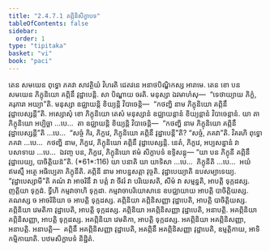 ```yaml
---
title: "2.4.7.1 គព្ភិនិសិក្ខាបទ"
tableOfContents: false
sidebar:
  order: 1
type: "tipitaka"
basket: "vi"
book: "paci"
---
```



<DynamicBreadcrumb />

<Division number="1067" book="paci">

<Paragraph number="3181" book="paci">
តេន សមយេន ពុទ្ធោ ភគវា សាវត្ថិយំ វិហរតិ ជេតវនេ អនាថបិណ្ឌិកស្ស អារាមេ. តេន ខោ បន សមយេន ភិក្ខុនិយោ គព្ភិនឹ វុដ្ឋាបេន្តិ. សា បិណ្ឌាយ ចរតិ. មនុស្សា ឯវមាហំសុ—  “ទេថាយ្យាយ ភិក្ខំ, គរុភារា អយ្យា”តិ.
</Paragraph>

<Paragraph number="3182" book="paci">
មនុស្សា ឧជ្ឈាយន្តិ ខិយ្យន្តិ វិបាចេន្តិ—  “កថញ្ហិ នាម ភិក្ខុនិយោ គព្ភិនឹ វុដ្ឋាបេស្សន្តី”តិ.
</Paragraph>

<Paragraph number="3183" book="paci">
អស្សោសុំ ខោ ភិក្ខុនិយោ តេសំ មនុស្សានំ ឧជ្ឈាយន្តានំ ខិយ្យន្តានំ វិបាចេន្តានំ. យា តា ភិក្ខុនិយោ អប្បិច្ឆា …បេ…  តា ឧជ្ឈាយន្តិ ខិយ្យន្តិ វិបាចេន្តិ—  “កថញ្ហិ នាម ភិក្ខុនិយោ គព្ភិនឹ វុដ្ឋាបេស្សន្តី”តិ …បេ…  “សច្ចំ កិរ, ភិក្ខវេ, ភិក្ខុនិយោ គព្ភិនឹ វុដ្ឋាបេន្តី”តិ? “សច្ចំ, ភគវា”តិ. វិគរហិ ពុទ្ធោ ភគវា …បេ…  កថញ្ហិ នាម, ភិក្ខវេ, ភិក្ខុនិយោ គព្ភិនឹ វុដ្ឋាបេស្សន្តិ. នេតំ, ភិក្ខវេ, អប្បសន្នានំ វា បសាទាយ …បេ…  ឯវញ្ច បន, ភិក្ខវេ, ភិក្ខុនិយោ ឥមំ សិក្ខាបទំ ឧទ្ទិសន្តុ—
</Paragraph>

</Division>
<Division number="1068" book="paci">

<Paragraph number="3184" book="paci">
<Emphasis>“យា បន ភិក្ខុនី គព្ភិនឹ វុដ្ឋាបេយ្យ, បាចិត្តិយន៑”</Emphasis>តិ. (*61*:<Emphasis>116</Emphasis>)
</Paragraph>

</Division>
<Division number="1069" book="paci">

<Paragraph number="3185" book="paci">
<Emphasis>យា បនា</Emphasis>តិ យា យាទិសា …បេ…  <Emphasis>ភិក្ខុនី</Emphasis>តិ …បេ…  អយំ ឥមស្មឹ អត្ថេ អធិប្បេតា ភិក្ខុនីតិ.
</Paragraph>

<Paragraph number="3186" book="paci">
<Emphasis>គព្ភិនី</Emphasis> នាម អាបន្នសត្តា វុច្ចតិ. <Emphasis>វុដ្ឋាបេយ្យា</Emphasis>តិ ឧបសម្បាទេយ្យ.
</Paragraph>

<Paragraph number="3187" book="paci">
“វុដ្ឋាបេស្សាមី”តិ គណំ វា អាចរិនឹ វា បត្តំ វា ចីវរំ វា បរិយេសតិ, សីមំ វា សម្មន្នតិ, អាបត្តិ ទុក្កដស្ស. ញត្តិយា ទុក្កដំ. ទ្វីហិ កម្មវាចាហិ ទុក្កដា. កម្មវាចាបរិយោសានេ ឧបជ្ឈាយាយ អាបត្តិ បាចិត្តិយស្ស. គណស្ស ច អាចរិនិយា ច អាបត្តិ ទុក្កដស្ស.
</Paragraph>

</Division>
<Division number="1070" book="paci">

<Paragraph number="3188" book="paci">
គព្ភិនិយា គព្ភិនិសញ្ញា វុដ្ឋាបេតិ, អាបត្តិ បាចិត្តិយស្ស. គព្ភិនិយា វេមតិកា វុដ្ឋាបេតិ, អាបត្តិ ទុក្កដស្ស. គព្ភិនិយា អគព្ភិនិសញ្ញា វុដ្ឋាបេតិ, អនាបត្តិ. អគព្ភិនិយា គព្ភិនិសញ្ញា, អាបត្តិ ទុក្កដស្ស. អគព្ភិនិយា វេមតិកា, អាបត្តិ ទុក្កដស្ស. អគព្ភិនិយា អគព្ភិនិសញ្ញា, អនាបត្តិ.
</Paragraph>

</Division>
<Division number="1071" book="paci">

<Paragraph number="3189" book="paci">
អនាបត្តិ—  គព្ភិនឹ អគព្ភិនិសញ្ញា វុដ្ឋាបេតិ, អគព្ភិនឹ អគព្ភិនិសញ្ញា វុដ្ឋាបេតិ, ឧម្មត្តិកាយ, អាទិកម្មិកាយាតិ.

</Paragraph>
</Division>

<Paragraph number="3190" type="center" book="paci">
បឋមសិក្ខាបទំ និដ្ឋិតំ.
</Paragraph>